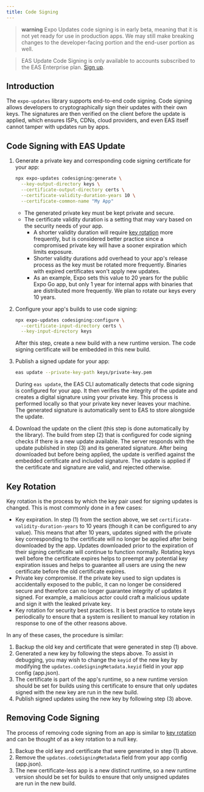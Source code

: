 ```yaml
---
title: Code Signing
---
```



<Head title="EAS Update Code Signing" />

> **warning** Expo Updates code signing is in early beta, meaning that it is not yet ready for use in production apps. We may still make breaking changes to the developer-facing portion and the end-user portion as well.

> EAS Update Code Signing is only available to accounts subscribed to the EAS Enterprise plan. [Sign up](https://expo.dev/pricing).

## Introduction

The `expo-updates` library supports end-to-end code signing. Code signing allows developers to cryptographically sign their updates with their own keys. The signatures are then verified on the client before the update is applied, which ensures ISPs, CDNs, cloud providers, and even EAS itself cannot tamper with updates run by apps.

## Code Signing with EAS Update

1. Generate a private key and corresponding code signing certificate for your app:

   ```bash
   npx expo-updates codesigning:generate \
     --key-output-directory keys \
     --certificate-output-directory certs \
     --certificate-validity-duration-years 10 \
     --certificate-common-name "My App"
   ```

   - The generated private key must be kept private and secure.
   - The certificate validity duration is a setting that may vary based on the security needs of your app.
      - A shorter validity duration will require [key rotation](#key-rotation) more frequently, but is considered better practice since a compromised private key will have a sooner expiration which limits exposure.
      - Shorter validity durations add overhead to your app's release process as the key must be rotated more frequently. Binaries with expired certificates won't apply new updates.
      - As an example, Expo sets this value to 20 years for the public Expo Go app, but only 1 year for internal apps with binaries that are distributed more frequently. We plan to rotate our keys every 10 years.

2. Configure your app's builds to use code signing:

   ```bash
   npx expo-updates codesigning:configure \
     --certificate-input-directory certs \
     --key-input-directory keys
   ```

   After this step, create a new build with a new runtime version. The code signing certificate will be embedded in this new build.

3. Publish a signed update for your app:

   ```bash
   eas update --private-key-path keys/private-key.pem
   ```

   During `eas update`, the EAS CLI automatically detects that code signing is configured for your app. It then verifies the integrity of the update and creates a digital signature using your private key. This process is performed locally so that your private key never leaves your machine. The generated signature is automatically sent to EAS to store alongside the update.

4. Download the update on the client (this step is done automatically by the library). The build from step (2) that is configured for code signing checks if there is a new update available. The server responds with the update published in step (3) and its generated signature. After being downloaded but before being applied, the update is verified against the embedded certificate and included signature. The update is applied if the certificate and signature are valid, and rejected otherwise.

## Key Rotation

Key rotation is the process by which the key pair used for signing updates is changed. This is most commonly done in a few cases:

- Key expiration. In step (1) from the section above, we set `certificate-validity-duration-years` to 10 years (though it can be configured to any value). This means that after 10 years, updates signed with the private key corresponding to the certificate will no longer be applied after being downloaded by the app. Updates downloaded prior to the expiration of their signing certificate will continue to function normally. Rotating keys well before the certificate expires helps to preempt any potential key expiration issues and helps to guarantee all users are using the new certificate before the old certificate expires.
- Private key compromise. If the private key used to sign updates is accidentally exposed to the public, it can no longer be considered secure and therefore can no longer guarantee integrity of updates it signed. For example, a malicious actor could craft a malicious update and sign it with the leaked private key.
- Key rotation for security best practices. It is best practice to rotate keys periodically to ensure that a system is resilient to manual key rotation in response to one of the other reasons above.

In any of these cases, the procedure is similar:
1. Backup the old key and certificate that were generated in step (1) above.
2. Generated a new key by following the steps above. To assist in debugging, you may wish to change the `keyid` of the new key by modifying the `updates.codeSigningMetadata.keyid` field in your app config (app.json).
3. The certificate is part of the app's runtime, so a new runtime version should be set for builds using this certificate to ensure that only updates signed with the new key are run in the new build.
4. Publish signed updates using the new key by following step (3) above.

## Removing Code Signing

The process of removing code signing from an app is similar to [key rotation](#key-rotation) and can be thought of as a key rotation to a null key.

1. Backup the old key and certificate that were generated in step (1) above.
2. Remove the `updates.codeSigningMetadata` field from your app config (app.json).
3. The new certificate-less app is a new distinct runtime, so a new runtime version should be set for builds to ensure that only unsigned updates are run in the new build.
